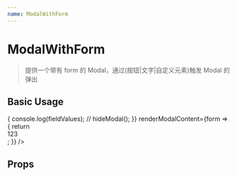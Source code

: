 ```yaml
---
name: ModalWithForm
---
```



# ModalWithForm

> 提供一个带有 form 的 Modal，通过(按钮|文字|自定义元素)触发 Modal 的弹出

## Basic Usage

<Playground>
  <ModalWithForm
    type="button"
    modalProps={{ title: "hi" }}
    buttonProps={{ type: "primary", children: "按钮" }}
    handleSubmit={(fieldValues, hideModal, toggleModalVisible) => {
      console.log(fieldValues);
      // hideModal();
    }}
    renderModalContent={form => {
      return <div>123</div>;
    }}
  />
</Playground>

## Props

<PropsTable of={ModalWithForm} />
